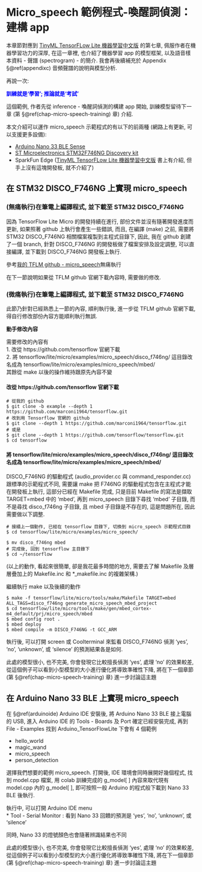 # Micro_speech 範例程式-喚醒詞偵測：建構 app {#chap-micro-speech-inference}


本章節對應到 [TinyML TensorFLow Lite 機器學習中文版](https://www.books.com.tw/products/0010865580) 的第七章, 佩服作者在機器學習功力的深厚, 在這一章裡, 也介紹了機器學習 app 的模型框架, 以及語音樣本資料 - 聲譜 (spectrogram) - 的簡介. 我會再後續補充於 Appendix §\@ref(appendixc) 音頻聲譜的說明與模型分析.

<div align="center">
再說一次:   
  
<span style="color:blue">
**訓練就是‘學習’; 推論就是‘考試’**</span>
</div>

這個範例, 作者先從 inference - 喚醒詞偵測的構建 app 開始, 訓練模型留待下一章 (第 §\@ref(chap-micro-speech-training) 章) 介紹.

本文介紹可以運作 micro_speech 示範程式的有以下的前兩種 (網路上有更新, 可以支援更多設備):  

* [Arduino Nano 33 BLE Sense](#arduino_nano33_micro_speech)  
* [ST Microelectronics STM32F746NG Discovery kit](#disco_f746ng_micro_speech)  
* SparkFun Edge ([TinyML TensorFLow Lite 機器學習中文版](https://www.books.com.tw/products/0010865580) 書上有介紹, 但手上沒有這塊開發板, 就不介紹了)   


<a id="disco_f746ng_micro_speech"></a>  

## 在 STM32 DISCO_F746NG 上實現 micro_speech {#disco-f746ng-micro-speech}  

### (無痛執行)在筆電上編譯程式, 並下載至 STM32 DISCO_F746NG

因為 TensorFlow Lite Micro 的開發持續在進行, 部份文件並沒有隨著開發進度而更新, 如果照著 github 上執行會產生一些錯誤, 而且, 在編譯 (make) 之前, 需要將 STM32 DISCO_F746NG 相關檔案複製到主程式目錄下, 因此, 我在 github 創建了一個 branch, 針對 DISCO_F746NG 的開發板做了檔案安排及設定調整, 可以直接編譯, 並下載到 DISCO_F746NG 開發板上執行. 

參考[我的 TFLM github - micro_speech](https://github.com/marconi1964/tensorflow/blob/example/tensorflow/lite/micro/examples/micro_speech/disco_f746ng/README_disco_f746ng.md)無痛執行


在下一節說明如果從 TFLM github 官網下載內容時, 需要做的修改.

### (微痛執行)在筆電上編譯程式, 並下載至 STM32 DISCO_F746NG
此節乃針對已經熟悉上一節的內容, 順利執行後, 進一步從 TFLM github 官網下載, 得自行修改部份內容方能順利執行無誤.

**動手修改內容**

需要修改的內容有  
1. 改從 https://github.com/tensorflow 官網下載  
2. 將 tensorflow/lite/micro/examples/micro_speech/disco_f746ng/ 這目錄改名成為 tensorflow/lite/micro/examples/micro_speech/mbed/   
其餘從 make 以後的操作維持跟原先內容不變

#### 改從 https://github.com/tensorflow 官網下載

```
# 從我的 github
$ git clone -b example --depth 1 https://github.com/marconi1964/tensorflow.git
# 改到用 Tensorflow 官網的 github
$ git clone --depth 1 https://github.com/marconi1964/tensorflow.git
# 或是
$ git clone --depth 1 https://github.com/tensorflow/tensorflow.git
$ cd tensorflow
```

#### 將 tensorflow/lite/micro/examples/micro_speech/disco_f746ng/ 這目錄改名成為 tensorflow/lite/micro/examples/micro_speech/mbed/ {#micro-speech-deployment}

DISCO_F746NG 的驅動程式 (audio_provider.cc 與 command_responder.cc) 跟標準的示範程式不同, 需要讓 make 把 F746NG 的驅動程式包含在主程式才能在開發板上執行, 這部分已經在 Makefile 完成, 只是目前 Makefile 的寫法是擷取 TARGET=mbed 中的 'mbed', 再到 micro_speech 目錄下尋找 'mbed' 子目錄, 而不是尋找 disco_f746ng 子目錄, 且 mbed 子目錄是不存在的, 這是問題所在, 因此需要做以下調整.


```
# 接續上一個動作, 已經在 tensorflow 目錄下, 切換到 micro_speech 示範程式目錄
$ cd tensorflow/lite/micro/examples/micro_speech/

$ mv disco_f746ng mbed
# 完成後, 回到 tensorflow 主目錄下
$ cd ~/tensorflow
```

(以上的動作, 看起來很簡單, 卻是我花最多時間的地方, 需要去了解 Makefile 及層層疊加上的 Makefile.inc 和 *_makefile.inc 的複雜架構.)  


繼續執行 make 以及後續的動作

```
$ make -f tensorflow/lite/micro/tools/make/Makefile TARGET=mbed ALL_TAGS=disco_f746ng generate_micro_speech_mbed_project
$ cd tensorflow/lite/micro/tools/make/gen/mbed_cortex-m4_default/prj/micro_speech/mbed
$ mbed config root .
$ mbed deploy
$ mbed compile -m DISCO_F746NG -t GCC_ARM
```

執行後, 可以打開 screen 或 Coolterminal 來監看 DISCO_F746NG 偵測 'yes', 'no', 'unknown', 或 'silence' 的預測結果各是如何.

此處的模型很小, 也不完美, 你會發現它比較擅長偵測 'yes', 處理 'no' 的效果較差, 從這個例子可以看到小型模型的大小進行優化將導致準確性下降, 將在下一個章節  (第 §\@ref(chap-micro-speech-training) 章)  進一步討論這主題


<a id="arduino_nano33_micro_speech"></a>  

## 在 Arduino Nano 33 BLE 上實現 micro_speech {#disco-nano33-micro-speech}

在 §\@ref(arduinoide) Arduino IDE 安裝後, 將 Arduino Nano 33 BLE 接上電腦的 USB, 進入 Arduino IDE 的 Tools - Boards 及 Port 確定已經安裝完成, 再到 File - Examples 找到 Arduino_TensorFlowLite 下會有 4 個範例  

* hello_world  
* magic_wand  
* micro_speech  
* person_detection  

選擇我們想要的範例 micro_speech. 打開後, IDE 環境會同時展開好幾個程式, 找到 model.cpp 檔案, 用 colab 訓練完成的 g_model[ ] 內容來取代現有 model.cpp 內的 g_model[ ], 即可按照一般 Arduino 的程式般下載到 Nano 33 BLE 後執行.


執行中, 可以打開 Arduino IDE menu   
* Tool - Serial Monitor : 看到 Nano 33 回饋的預測是 'yes', 'no', 'unknown', 或 'silence'

同時, Nano 33 的燈號顏色也會隨著辨識結果也不同

此處的模型很小, 也不完美, 你會發現它比較擅長偵測 'yes', 處理 'no' 的效果較差, 從這個例子可以看到小型模型的大小進行優化將導致準確性下降, 將在下一個章節  (第 §\@ref(chap-micro-speech-training) 章)  進一步討論這主題
